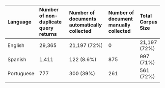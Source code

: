 | Language   | Number of non-duplicate query returns | Number of documents automatically collected | Number of document manually collected | Total Corpus Size |
|:-----------|:--------------------------------------|:--------------------------------------------|:--------------------------------------|:------------------|
| English    | 29,365                                | 21,197  (72%)                               | 0                                     | 21,197 (72%)      |
| Spanish    | 1,411                                 | 122  (8.6%)                                 | 875                                   | 997 (71%)         |
| Portuguese | 777                                   | 300  (39%)                                  | 261                                   | 561 (72%)         |
|            |                                       |                                             |                                       |                   |